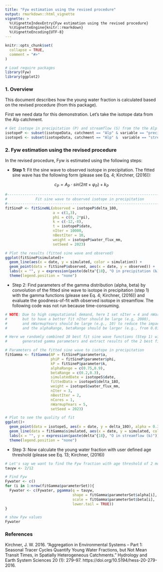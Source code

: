 ```yaml
---
title: "Fyw estimation using the revised procedure"
output: rmarkdown::html_vignette
vignette: >
  %\VignetteIndexEntry{Fyw estimation using the revised procedure}
  %\VignetteEngine{knitr::rmarkdown}
  %\VignetteEncoding{UTF-8}
---
```


```r
knitr::opts_chunk$set(
  collapse = TRUE,
  comment = "#>"
)
```

```r
# Load require packages
library(Fyw)
library(ggplot2)
```

### 1. Overview
This document describes how the young water fraction is calculated based on the 
revised procedure (from this package). 

First we need data for this demonstration. Let's take the isotope data from the Alp catchment.

```r
# Get isotope in precipitation (P) and streamflow (S) from the the Alp catchment
isotopeP <- subset(isotopeData, catchment == "Alp" & variable == "precipitation")
isotopeS <- subset(isotopeData, catchment == "Alp" &  variable == "streamflow")
```

### 2. Fyw estimation using the revised procedure
In the revised procedure, Fyw is estimated using the following steps:

-   **Step 1**: Fit the sine wave to observed isotope in precipitation. The fitted sine 
wave has the following form (please see Eq. 4; Kirchner, (2016)):


$$ c_P = A_P \cdot sin(2 \pi t + \varphi_P)  + k_P $$

```r
#------------------------------------------------------------------------------#
#             Fit sine wave to observed isotope in precipitation               #
#------------------------------------------------------------------------------#
fitSineP <- fitSineNL(observed = isotopeP$delta_18O,
                      a = c(1,3),
                      phi = c(0, 2*pi),
                      k = c(-12,-8), 
                      t = isotopeP$date,
                      nIter = 10000,
                      nBestIter = 10,
                      weight = isotopeP$water_flux_mm,
                      setSeed = 2023)

# Plot the results (fitted sine wave and observed)
ggplot(fitSineP$simulated)+
  geom_line(aes(x = date, y = simulated, color = simulation)) +         # 10 best fitted sine waves
  geom_point(data = fitSineP$observed, aes(x = date, y = observed)) +   # observed data
  labs(x = "", y = expression(paste(delta^{18}, "O in precipitation (‰)"))) +
  theme(legend.position = "none")
```

-   Step 2: Find parameters of the gamma distribution (alpha, beta) by convolution
of the fitted sine wave to isotope in precipitation (step 1) with the gamma functions
(please see Eq. 4; Kirchner, (2016)) and evaluate the goodness-of-fit with observed 
isotope in streamflow. The following code was not run because time-consuming.

```r
# NOTE: Due to high computational demand, here I set nIter = 4 and nWarmupYears = 5
#       but to have a better fit nIter should be large (e.g, 2000), 
#       and nWarmupYears should be large (e.g., 10) to reduce the impact of initial conditions
#       and the alphaRange, betaRange should be larger (e.g., from 0.01 to 5)

# Here we randomly combined 10 best fit sine wave functions (Step 1) with 3 randomly
#       generated gamma parameters and extract results of the 2 best fitted gamma functions

# Parameters of the fitted sine wave to isotope in precipitation
fitGamma <- fitGamma(AP = fitSineP$parameter$a,
                     phiP = fitSineP$parameter$phi,
                     kP = fitSineP$parameter$k,
                     alphaRange = c(0.75,0.9),
                     betaRange = c(0.2,0.3),
                     simulatedDate = isotopeS$date,
                     fittedData = isotopeS$delta_18O,
                     weight = isotopeS$water_flux_mm,
                     nIter = 3,
                     nBestIter = 2,
                     nCores = 1,
                     nWarmupYears = 5,
                     setSeed = 2023)

# Plot to see the quality of fit
ggplot()+
  geom_point(data = isotopeS, aes(x = date, y = delta_18O), alpha = 0.35) +                  # Observed
  geom_line(data = fitGamma$simulated, aes(x = date, y = simulated, color = simulation)) +   # Simulated
  labs(x = "", y = expression(paste(delta^{18}, "O in streamflow (‰)"))) +
  theme(legend.position = "none")
```

-   Step 3: Now calculate the young water fraction with user defined age threshold (please see Eq. 13; Kirchner, (2016))

```r

# Let's say we want to find the Fyw fraction with age threshold of 2 months
tauyw <- 2/12 

# Find Fyw 
Fywater <- c()
for (i in 1:nrow(fitGamma$parameterSet)){
  Fywater <- c(Fywater, pgamma(q = tauyw,
                               shape = fitGamma$parameterSet$alpha[i],
                               scale = fitGamma$parameterSet$beta[i],
                               lower.tail = TRUE))
}

# show Fyw values
Fywater

```

### References

Kirchner, J. W. 2016. “Aggregation in Environmental Systems – Part 1: Seasonal 
Tracer Cycles Quantify Young Water Fractions, but Not Mean Transit Times, in 
Spatially Heterogeneous Catchments.” Hydrology and Earth System Sciences 20 (1): 279–97. https://doi.org/10.5194/hess-20-279-2016.


